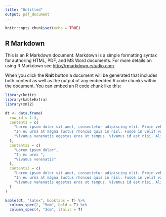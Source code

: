 ```yaml
---
title: "Untitled"
output: pdf_document
---
```


```r
knitr::opts_chunk$set(echo = TRUE)
```

## R Markdown

This is an R Markdown document. Markdown is a simple formatting syntax for authoring HTML, PDF, and MS Word documents. For more details on using R Markdown see <http://rmarkdown.rstudio.com>.

When you click the **Knit** button a document will be generated that includes both content as well as the output of any embedded R code chunks within the document. You can embed an R code chunk like this:

```r
library(knitr)
library(kableExtra)
library(xml2)

dt <- data.frame(
  row_id = 1:3,
  contents = c(
    "Lorem ipsum dolor sit amet, consectetur adipiscing elit. Proin vehicula tempor ex. Morbi malesuada sagittis turpis, at venenatis nisl luctus a. Sed suscipit, odio maximus fringilla rutrum, massa dolor elementum eros, at eleifend lectus augue vitae velit. Morbi congue congue lectus et auctor. Pellentesque tincidunt mi nec tristique malesuada. Cras pharetra lectus ut volutpat hendrerit. Ut dapibus orci ligula, id interdum metus mattis at. Sed egestas vitae nisi nec interdum. Nullam efficitur molestie aliquet. Nam cursus consectetur libero id pretium. Maecenas urna neque, dignissim ut leo vel, ultricies vestibulum nisi.",
    "In eu urna at magna luctus rhoncus quis in nisl. Fusce in velit varius, posuere risus et, cursus augue. Duis eleifend aliquam ante, a aliquet ex tincidunt in. Etiam posuere enim a sodales congue. Curabitur ac vehicula tortor. Proin ac nulla in eros scelerisque volutpat in in mi. Nullam efficitur sem nec eros mattis, id venenatis dolor auctor. Nunc dignissim aliquet tincidunt. Nulla rhoncus massa leo, vitae mattis urna lobortis vitae. Curabitur fringilla sodales tincidunt. Cras arcu erat, hendrerit vitae arcu eget, laoreet hendrerit nibh. Maecenas vitae suscipit metus. Fusce ac enim posuere, scelerisque dui vitae, tristique libero. Nunc venenatis sodales nunc, in consectetur nisl hendrerit id. Fusce quis nibh vitae elit tristique blandit. Nunc accumsan pulvinar varius.", 
    "Vivamus venenatis egestas eros ut tempus. Vivamus id est nisi. Aliquam molestie erat et sollicitudin venenatis. In ac lacus at velit scelerisque mattis. Suspendisse potenti. Etiam viverra, massa id lobortis facilisis, ex nibh dictum ligula, id interdum leo velit commodo velit. Nulla malesuada vel arcu at malesuada. Quisque feugiat nunc id nisl varius, nec dapibus tellus ultricies. Donec enim velit, semper in molestie vel, auctor porta lorem. Donec egestas venenatis augue sit amet tristique. Sed in justo ut est dictum consequat. Morbi dictum ornare magna vitae gravida. Nunc congue diam vitae lacinia vulputate. Curabitur hendrerit, erat quis tempus eleifend, dui turpis pellentesque libero, et pretium odio lorem eu magna."
  ),
  contents2 = c(
    "Lorem ipsum dolor",
    "In eu urna ", 
    "Vivamus venenatis"
  ),
  contents3 = c(
    "Lorem ipsum dolor sit amet, consectetur adipiscing elit. Proin vehicula tempor ex. Morbi malesuada sagittis turpis, at venenatis nisl luctus a. Sed suscipit, odio maximus fringilla rutrum, massa dolor elementum eros, at eleifend lectus augue vitae velit. Morbi congue congue lectus et auctor. Pellentesque tincidunt mi nec tristique malesuada. Cras pharetra lectus ut volutpat hendrerit. Ut dapibus orci ligula, id interdum metus mattis at. Sed egestas vitae nisi nec interdum. Nullam efficitur molestie aliquet. Nam cursus consectetur libero id pretium. Maecenas urna neque, dignissim ut leo vel, ultricies vestibulum nisi.",
    "In eu urna at magna luctus rhoncus quis in nisl. Fusce in velit varius, posuere risus et, cursus augue. Duis eleifend aliquam ante, a aliquet ex tincidunt in. Etiam posuere enim a sodales congue. Curabitur ac vehicula tortor. Proin ac nulla in eros scelerisque volutpat in in mi. Nullam efficitur sem nec eros mattis, id venenatis dolor auctor. Nunc dignissim aliquet tincidunt. Nulla rhoncus massa leo, vitae mattis urna lobortis vitae. Curabitur fringilla sodales tincidunt. Cras arcu erat, hendrerit vitae arcu eget, laoreet hendrerit nibh. Maecenas vitae suscipit metus. Fusce ac enim posuere, scelerisque dui vitae, tristique libero. Nunc venenatis sodales nunc, in consectetur nisl hendrerit id. Fusce quis nibh vitae elit tristique blandit. Nunc accumsan pulvinar varius.", 
    "Vivamus venenatis egestas eros ut tempus. Vivamus id est nisi. Aliquam molestie erat et sollicitudin venenatis. In ac lacus at velit scelerisque mattis. Suspendisse potenti. Etiam viverra, massa id lobortis facilisis, ex nibh dictum ligula, id interdum leo velit commodo velit. Nulla malesuada vel arcu at malesuada. Quisque feugiat nunc id nisl varius, nec dapibus tellus ultricies. Donec enim velit, semper in molestie vel, auctor porta lorem. Donec egestas venenatis augue sit amet tristique. Sed in justo ut est dictum consequat. Morbi dictum ornare magna vitae gravida. Nunc congue diam vitae lacinia vulputate. Curabitur hendrerit, erat quis tempus eleifend, dui turpis pellentesque libero, et pretium odio lorem eu magna."
  )
)

kable(dt, "latex", booktabs = T) %>%
  column_spec(2, "5cm", bold = T) %>%
  column_spec(4, "3cm", italic = T)
```

